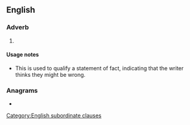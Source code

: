 ==English==

===Adverb===
{{en-adv|-}}

# {{lb|en|Internet slang}} {{initialism of|en|[[if]] [[I'm]] [[not]] [[mistaken]]}}
#: {{synonyms|en|AFAIK|AFAIR|IIRC}}

====Usage notes====
* This is used to qualify a statement of fact, indicating that the writer thinks they might be wrong.

===Anagrams===
* {{anagrams|en|a=iimn|Mini|imin|mini|mini-}}

[[Category:English subordinate clauses]]